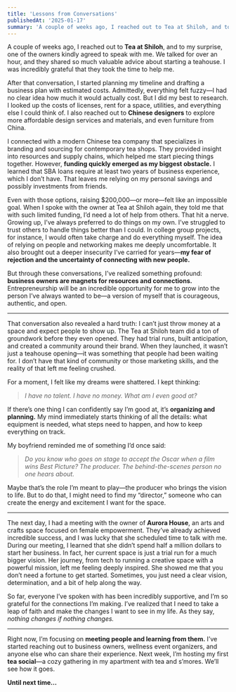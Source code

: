 ```yaml
---
title: 'Lessons from Conversations'
publishedAt: '2025-01-17'
summary: 'A couple of weeks ago, I reached out to Tea at Shiloh, and to my surprise, one of the owners kindly agreed to speak with me. We talked for over an hour, and they shared so much valuable advice about starting a teahouse. I was incredibly grateful that they took the time to help me.'
---
```

A couple of weeks ago, I reached out to **Tea at Shiloh**, and to my surprise, one of the owners kindly agreed to speak with me. We talked for over an hour, and they shared so much valuable advice about starting a teahouse. I was incredibly grateful that they took the time to help me.

After that conversation, I started planning my timeline and drafting a business plan with estimated costs. Admittedly, everything felt fuzzy—I had no clear idea how much it would actually cost. But I did my best to research. I looked up the costs of licenses, rent for a space, utilities, and everything else I could think of. I also reached out to **Chinese designers** to explore more affordable design services and materials, and even furniture from China.

I connected with a modern Chinese tea company that specializes in branding and sourcing for contemporary tea shops. They provided insight into resources and supply chains, which helped me start piecing things together. However, **funding quickly emerged as my biggest obstacle.** I learned that SBA loans require at least two years of business experience, which I don’t have. That leaves me relying on my personal savings and possibly investments from friends.

Even with those options, raising $200,000—or more—felt like an impossible goal. When I spoke with the owner at Tea at Shiloh again, they told me that with such limited funding, I’d need a lot of help from others. That hit a nerve. Growing up, I’ve always preferred to do things on my own. I’ve struggled to trust others to handle things better than I could. In college group projects, for instance, I would often take charge and do everything myself. The idea of relying on people and networking makes me deeply uncomfortable. It also brought out a deeper insecurity I’ve carried for years—**my fear of rejection and the uncertainty of connecting with new people.**

But through these conversations, I’ve realized something profound: **business owners are magnets for resources and connections.** Entrepreneurship will be an incredible opportunity for me to grow into the person I’ve always wanted to be—a version of myself that is courageous, authentic, and open.

---

That conversation also revealed a hard truth: I can’t just throw money at a space and expect people to show up. The Tea at Shiloh team did a ton of groundwork before they even opened. They had trial runs, built anticipation, and created a community around their brand. When they launched, it wasn’t just a teahouse opening—it was something that people had been waiting for. I don’t have that kind of community or those marketing skills, and the reality of that left me feeling crushed.

For a moment, I felt like my dreams were shattered. I kept thinking:

> _I have no talent. I have no money. What am I even good at?_

If there’s one thing I can confidently say I’m good at, it’s **organizing and planning.** My mind immediately starts thinking of all the details: what equipment is needed, what steps need to happen, and how to keep everything on track.

My boyfriend reminded me of something I’d once said:

> _Do you know who goes on stage to accept the Oscar when a film wins Best Picture? The producer. The behind-the-scenes person no one hears about._

Maybe that’s the role I’m meant to play—the producer who brings the vision to life. But to do that, I might need to find my “director,” someone who can create the energy and excitement I want for the space.

---

The next day, I had a meeting with the owner of **Aurora House**, an arts and crafts space focused on female empowerment. They’ve already achieved incredible success, and I was lucky that she scheduled time to talk with me. During our meeting, I learned that she didn’t spend half a million dollars to start her business. In fact, her current space is just a trial run for a much bigger vision. Her journey, from tech to running a creative space with a powerful mission, left me feeling deeply inspired. She showed me that you don’t need a fortune to get started. Sometimes, you just need a clear vision, determination, and a bit of help along the way.

So far, everyone I’ve spoken with has been incredibly supportive, and I’m so grateful for the connections I’m making. I’ve realized that I need to take a leap of faith and make the changes I want to see in my life. As they say, _nothing changes if nothing changes._

---

Right now, I’m focusing on **meeting people and learning from them.** I’ve started reaching out to business owners, wellness event organizers, and anyone else who can share their experience. Next week, I’m hosting my first **tea social**—a cozy gathering in my apartment with tea and s’mores. We’ll see how it goes.

**Until next time…**